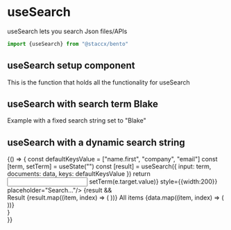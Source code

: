 

<Meta title="Functions|hooks/useSearch" component={useSearch} decorators={[withKnobs]}/>

# useSearch
useSearch lets you search Json files/APIs



```javascript
import {useSearch} from "@staccx/bento"
```

## useSearch setup component
This is the function that holds all the functionality for useSearch


## useSearch with search term Blake
Example with a fixed search string set to "Blake"

<Preview>
  <Story name="default search">
   <Component term={"Blake"} />
  </Story>
</Preview>

## useSearch with a dynamic search string


<Preview>
  <Story name="Dynamic searchString">
     {() => {
      const defaultKeysValue = ["name.first", "company", "email"]
      const [term, setTerm] = useState("")
      const [result] = useSearch({ input: term, documents: data, keys: defaultKeysValue })
      return <div>
      <Input onChange={e => setTerm(e.target.value)} style={{width:200}} placeholder="Search..."/>
      {result && <div>
                       <Heading level={3}>Result</Heading>
                       <List>
                         {result.map((item, index) => (
                           <ReactJson
                             key={item + index}
                             src={item}
                             name={`${item.name.first} ${item.name.last}`}
                             theme={"monokai"}
                             collapsed
                           />
                         ))}
                       </List>
                       <Heading level={3}>All items</Heading>
                       <List>
                         {data.map((item, index) => (
                           <ReactJson
                             key={item + index}
                             src={item}
                             name={`${item.name.first} ${item.name.last}`}
                             theme={"monokai"}
                             collapsed
                           />
                         ))}
                       </List>
                     </div>}
      </div>
     }}
    </Story>
</Preview>

  

